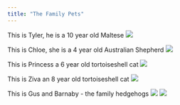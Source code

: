 ```yaml
---
title: "The Family Pets"
---
```


This is Tyler, he is a 10 year old Maltese
![](files/tyler.jpg)



This is Chloe, she is a 4 year old Australian Shepherd
![](files/chloe.jpg)



This is Princess a 6 year old tortoiseshell cat
![](files/princess.jpg)



This is Ziva an 8 year old tortoiseshell cat
![](files/ziva.jpg)



This is Gus and Barnaby - the family hedgehogs
![](files/gus.jpg)
![](files/barnaby.jpg)


